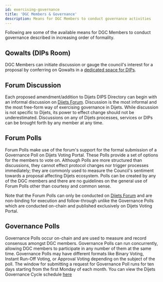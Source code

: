 ```yaml
---
id: exercising-governance
title: 'DGC Members & Governance'
description: Means for DGC Members to conduct governance activities
---
```


Following are some of the available means for DGC Members to conduct governance described in increasing order of formality.

## Qowalts (DIPs Room)

DGC Members can initiate discussion or gauge the council's interest for a proposal by conferring on Qowalts in a [dedicated space for DIPs](https://redirect.dijets.io/#/#DIPS:dijets.org).

## Forum Discussion

Each proposed amendment/addition to Dijets DIPS Directory can begin with an informal discussion on [Dijets Forum](https://forum.dijets.io). Discussion is the most informal and the most free-form way of exercising governance in Dijets. While discussion is not specific to Dijets, its power to effect 
change should not be underestimated. Discussions on any of Dijets processes, services or DIPs can be brought forth by any member at any time.

## Forum Polls

Forum Polls make use of the forum's support for the formal submission of a Governance Poll on Dijets Voting Portal. These Polls provide a set of options for the members to vote on. Although Polls are more structured than discussions, 
they cannot effect protocol changes nor trigger processes immediately; they are commonly used to measure the Council's sentiment towards a proposal affecting Dijets ecosystem. 
Polls can be created by any of the DGC members and there are no guidelines on the general use of Forum Polls other than courtesy and common sense.

Note that the Forum Polls can only be conducted on [Dijets Forum](https://forum.dijets.io) and are non-binding for execution and follow-through unlike the Governance Polls
which are conducted on-chain and published exclusively on Dijets Voting Portal.

## Governance Polls

Governance Polls occur on-chain and are used to measure and record consensus amongst DGC members. Governance Polls can run concurrently, allowing DGC members to participate in any number of them at the same time. 
Governance Polls may have different formats like Binary Voting, Instant Run-Off Voting, or Approval Voting depending on the subject of the poll. The window for submitting a request for Governance Poll runs for
ten days starting from the first Monday of each month. You can view the Dijets Governance Cycle schedule [here](/docs/guides/governance/governance-cycle)